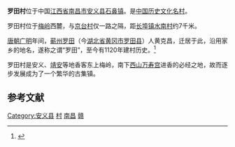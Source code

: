 '''罗田村'''位于中国[[江西省|江西省]][[南昌市|南昌市]][[安义县|安义县]][[石鼻镇|石鼻镇]]。是[[中国历史文化名村|中国历史文化名村]]。

罗田村位于[[大庾岭|梅岭]]西麓，与[[京台村|京台村]]仅一路之隔，距[[长埠镇|长埠镇]][[水南村|水南村]]约7千米。

[[唐朝|唐朝]][[廣明_(唐朝)|广明]]年间，[[蕲州|蕲州]][[罗田县|罗田]]（今[[湖北省|湖北省]][[黄冈市|黄冈市]][[罗田县|罗田县]]）人黄克昌，迁居于此，沿用家乡的地名，遂称之谓“罗田”，至今有1120年建村历史。<ref>{{Cite web|title=江西省安义县石鼻镇罗田村|url=http://www.cchmi.com/tabid/228/InfoID/11819/Default.aspx|accessdate=2020-07-04|publisher=中国文化遗产网|archiveurl=https://web.archive.org/web/20100901043021/http://www.cchmi.com/tabid/228/InfoID/11819/Default.aspx|archivedate=2010-09-01|dead-url=yes}}</ref>

罗田村是安义、[[靖安县|靖安]]等地香客东上梅岭，南下[[玉隆万寿宫|西山万寿宫]]进香的必经之地，故而逐步发展成为了一个繁华的古集镇。 

==参考文献==
{{reflist}}

{{PRC admin/navcat|36/01/23/102/216}}
{{中国历史文化名村}}
{{coord|28|45|05|N|115|36|08|E|display=title|scale:100000}}

[[Category:安义县|Category:安义县]]
[[Category:南昌行政区划|村]]
[[Category:江西村级行政区划|南昌]]
[[Category:中国历史文化名村|赣]]